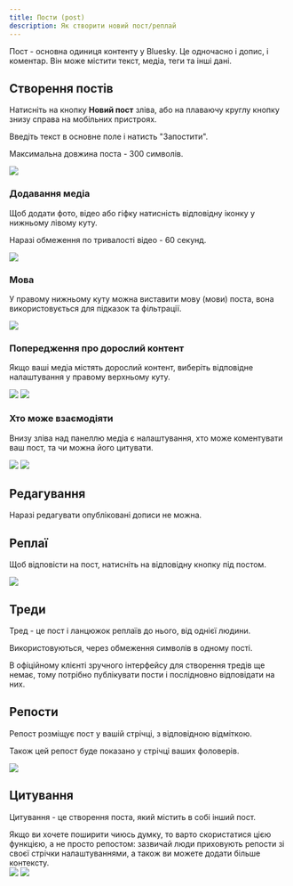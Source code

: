 ```yaml
---
title: Пости (post)
description: Як створити новий пост/реплай
---
```



Пост - основна одиниця контенту у Bluesky. Це одночасно і допис, і коментар. Він може містити текст,
медіа, теги та інші дані.

## Створення постів

Натисніть на кнопку **Новий пост** зліва, або на плаваючу круглу кнопку знизу справа на мобільних
пристроях.

Введіть текст в основне поле і натисть "Запостити".

Максимальна довжина поста - 300 символів.

<img src="/images/post-1.png" class="app-left-center" style="aspect-ratio: 1091/598" />

### Додавання медіа

Щоб додати фото, відео або гіфку натисність відповідну іконку у нижньому лівому куту.

Наразі обмеження по тривалості відео - 60 секунд.

<img src="/images/post-2.png" class="app-left-center" style="aspect-ratio: 1091/598" />

### Мова

У правому нижньому куту можна виставити мову (мови) поста, вона використовується для підказок та
фільтрації.

<img src="/images/post-3.png" class="app-left-center" style="aspect-ratio: 1091/598" />

### Попередження про дорослий контент

Якщо ваші медіа містять дорослий контент, виберіть відповідне налаштування у правому верхньому куту.

<img src="/images/post-4.png" class="app-left-center" style="aspect-ratio: 1095/1183" />

<img src="/images/post-4-1.png" class="app-left-center" style="aspect-ratio: 1092/546;" />

### Хто може взаємодіяти

Внизу зліва над панеллю медіа є налаштування, хто може коментувати ваш пост, та чи можна його
цитувати.

<img src="/images/post-5.png" class="app-left-center" style="aspect-ratio: 1091/598" />

<img src="/images/post-5-1.png" class="app-left-center" style="aspect-ratio: 982/910" />

## Редагування

Наразі редагувати опубліковані дописи не можна.

## Реплаї

Щоб відповісти на пост, натисніть на відповідну кнопку під постом.

<img src="/images/post-6.png" class="app-left-center" style="aspect-ratio: 1097/881" />

## Треди

Тред - це пост і ланцюжок реплаїв до нього, від однієї людини.

Використовуються, через обмеження символів в одному пості.

В офіційному клієнті зручного інтерфейсу для створення тредів ще немає, тому потрібно публікувати
пости і послідновно відповідати на них.

## Репости

Репост розміщує пост у вашій стрічці, з відповідною відміткою.

Також цей репост буде показано у стрічці ваших фоловерів.

<img src="/images/post-7.png" class="app-left-center" style="aspect-ratio: 1087/799" />

## Цитування

Цитування - це створення поста, який містить в собі інший пост.

<Aside>
  Якщо ви хочете поширити чиюсь думку, то варто скористатися цією функцією, а не просто репостом:
  зазвичай люди приховують репости зі своєї стрічки налаштуваннями, а також ви можете додати більше
  контексту.
</Aside>

<img src="/images/post-8.png" class="app-left-center" style="aspect-ratio: 1087/799" />

<img src="/images/post-8-1.png" class="app-left-center" style="aspect-ratio: 1091/939" />
